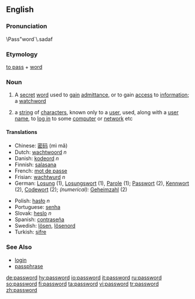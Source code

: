 ==English==
===Pronunciation===
\Pass"word`\.sadaf

===Etymology===
[[pass#Verb|to pass]] + [[word]]

===Noun===
{{wikipedia}}
{{en-noun}}
# A [[secret]] [[word]] used to [[gain]] [[admittance]], or to gain [[access]] to [[information]]; a [[watchword]]
#{{computing}} a [[string]] of [[character]]s, known only to a [[user]], used, along with a [[user name]], to [[log in]] to some [[computer]] or [[network]] etc

====Translations====
{{top}}
*Chinese: [[密码]] (mì mǎ)
*Dutch: [[wachtwoord]] ''n''
*Danish: [[kodeord]] ''n''
*Finnish: [[salasana]]
*French: [[mot de passe]]
*Frisian: [[wachtwurd]] ''n''
*German: [[Losung]] {{f}} (1), [[Losungswort]] {{n}} (1), [[Parole]] {{f}} (1); [[Passwort]] {{n}} (2), [[Kennwort]] {{n}} (2), [[Codewort]] {{n}} (2); ''(numerical):'' [[Geheimzahl]] {{f}} (2)
{{mid}}
*Polish: [[hasło]] ''n''
*Portuguese: [[senha]]
*Slovak: [[heslo]] ''n''
*Spanish: [[contraseña]]
*Swedish: [[lösen]], [[lösenord]]
*Turkish: [[şifre]]
{{bottom}}

===See Also===
* [[login]]
* [[passphrase]]

[[de:password]]
[[hy:password]]
[[io:password]]
[[it:password]]
[[ru:password]]
[[so:password]]
[[fi:password]]
[[ta:password]]
[[vi:password]]
[[tr:password]]
[[zh:password]]
